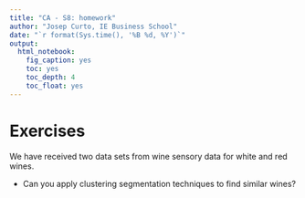 ```yaml
---
title: "CA - S8: homework"
author: "Josep Curto, IE Business School"
date: "`r format(Sys.time(), '%B %d, %Y')`"
output: 
  html_notebook: 
    fig_caption: yes
    toc: yes
    toc_depth: 4
    toc_float: yes
---
```


# Exercises

We have received two data sets from wine sensory data for white and red wines.

 - Can you apply clustering segmentation techniques to find similar wines?
